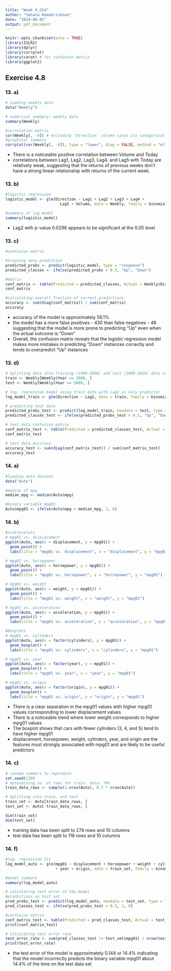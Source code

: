 ---
title: "Week 4_Ch4"
author: "Sahana Ramakrishnan"
date: "2024-08-05"
output: pdf_document
---

```{r setup, include=FALSE}
knitr::opts_chunk$set(echo = TRUE)
library(ISLR2)
library(dplyr)
library(corrplot)
library(carat) # for confusion matrix
library(ggplot2)
```
## Exercise 4.8
### 13. a)
```{r}
# Loading weekly data
data("Weekly")

# numerical summary: weekly data
summary(Weekly)
```

```{r}
#correlation matrix
cor(Weekly[, -9]) # excluding 'Direction' column since its categorical
#graphical summary
corrplot(cor(Weekly[, -9]), type = "lower", diag = FALSE, method = "ellipse")
```
- There is a noticeable positive correlation between Volume and Today
- correlations between Lag1, Lag2, Lag3, Lag4, and Lag5 with Today are relatively weak, suggesting that the returns of previous weeks don't have a strong linear relationship with returns of the current week.

### 13. b)
```{r}
#logistic regression
logistic_model <- glm(Direction ~ Lag1 + Lag2 + Lag3 + Lag4 +
                        Lag5 + Volume, data = Weekly, family = binomial)

#summary of log model
summary(logistic_model)

```
- Lag2 with p-value 0.0296 appears to be significant at the 0.05 level

### 13. c)
```{r}
#confusion matrix

#training data prediction
predicted_probs <- predict(logistic_model, type = "response")
predicted_classes <- ifelse(predicted_probs > 0.5, "Up", "Down")

#matrix
conf_matrix <- table(Predicted = predicted_classes, Actual = Weekly$Direction)
conf_matrix

#calculating overall fraction of correct predictions
accuracy <- sum(diag(conf_matrix)) / sum(conf_matrix)
accuracy
```
- accuracy of the model is approximately 56.1%
- the model has a more false positives - 430 than false negatives - 48 suggesting that the model is more prone to predicting "Up" even when the actual outcome is "Down"
- Overall, the confusion matrix reveals that the logistic regression model makes more mistakes in predicting "Down" instances correctly and tends to overpredict "Up" instances

### 13. d)
```{r}
# Splitting data into training (1990-2008) and test (2009-2010) data sets
train <- Weekly[Weekly$Year <= 2008, ]
test <- Weekly[Weekly$Year >= 2009, ]

# log. regression model using train data with Lag2 as only predictor
log_model_train <- glm(Direction ~ Lag2, data = train, family = binomial)

# predicting test data
predicted_probs_test <- predict(log_model_train, newdata = test, type = "response")
predicted_classes_test <- ifelse(predicted_probs_test > 0.5, "Up", "Down")

# test data confusion matrix
conf_matrix_test <- table(Predicted = predicted_classes_test, Actual = test$Direction)
conf_matrix_test

# test data accuracy
accuracy_test <- sum(diag(conf_matrix_test)) / sum(conf_matrix_test)
accuracy_test
```
### 14. a)
```{r}
#loading auto dataset
data("Auto")

#median of mpg
median_mpg <- median(Auto$mpg)

#binary variable mpg01
Auto$mpg01 <- ifelse(Auto$mpg > median_mpg, 1, 0)

```

### 14. b)
```{r}
#scatterplots
# mpg01 vs. displacement
ggplot(Auto, aes(x = displacement, y = mpg01)) + 
  geom_point() +
  labs(title = "mpg01 vs. displacement", x = "displacement", y = "mpg01")

# mpg01 vs. horsepower
ggplot(Auto, aes(x = horsepower, y = mpg01)) + 
  geom_point() +
  labs(title = "mpg01 vs. horsepower", x = "horsepower", y = "mpg01")

# mpg01 vs. weight
ggplot(Auto, aes(x = weight, y = mpg01)) + 
  geom_point() +
  labs(title = "mpg01 vs. weight", x = "weight", y = "mpg01")

# mpg01 vs. acceleration
ggplot(Auto, aes(x = acceleration, y = mpg01)) + 
  geom_point() +
  labs(title = "mpg01 vs. acceleration", x = "acceleration", y = "mpg01")

#Boxplots
# mpg01 vs. cylinders
ggplot(Auto, aes(x = factor(cylinders), y = mpg01)) + 
  geom_boxplot() +
  labs(title = "mpg01 vs. cylinders", x = "cylinders", y = "mpg01")

# mpg01 vs. year
ggplot(Auto, aes(x = factor(year), y = mpg01)) + 
  geom_boxplot() +
  labs(title = "mpg01 vs. year", x = "year", y = "mpg01")

# mpg01 vs. origin
ggplot(Auto, aes(x = factor(origin), y = mpg01)) + 
  geom_boxplot() +
  labs(title = "mpg01 vs. origin", x = "origin", y = "mpg01")
```
- There is a clear separation in the mpg01 values with higher mpg01 values corresponding to lower displacement values
- There is a noticeable trend where lower weight corresponds to higher mpg01 values
- The boxplot shows that cars with fewer cylinders (3, 4, and 5) tend to have higher mpg01
- displacement, horsepower, weight, cylinders, year, and origin are the features most strongly associated with mpg01 and are likely to be useful predictors

### 14. c)

```{r}
# random numbers to reproduce
set.seed(120)
# determining no. of rows for train. data: 70% 
train_data_rows <- sample(1:nrow(Auto), 0.7 * nrow(Auto))

# Splitting into train. and test
train_set <- Auto[train_data_rows, ]
test_set <- Auto[-train_data_rows, ]

dim(train_set)
dim(test_set)
```
- training data has been split to 274 rows and 10 columns
- test data has been split to 118 rows and 10 columns

### 14. f)
```{r}
#log. regression fit
log_model_auto <- glm(mpg01 ~ displacement + horsepower + weight + cylinders 
                      + year + origin, data = train_set, family = binomial)

#model summary
summary(log_model_auto)

# calculating test error of the model
#predictions on test set
pred_probs_test <- predict(log_model_auto, newdata = test_set, type = "response")
pred_classes_test <- ifelse(pred_probs_test > 0.5, 1, 0)

#confusion matrix
conf_matrix_test <- table(Predicted = pred_classes_test, Actual = test_set$mpg01)
print(conf_matrix_test)

# Calculating test error rate
test_error_rate <- sum(pred_classes_test != test_set$mpg01) / nrow(test_set)
print(test_error_rate)

```

- the test error of the model is approximately 0.144 or 14.4% indicating that the model incorrectly predicts the binary variable mpg01 about 14.4% of the time on the test data set